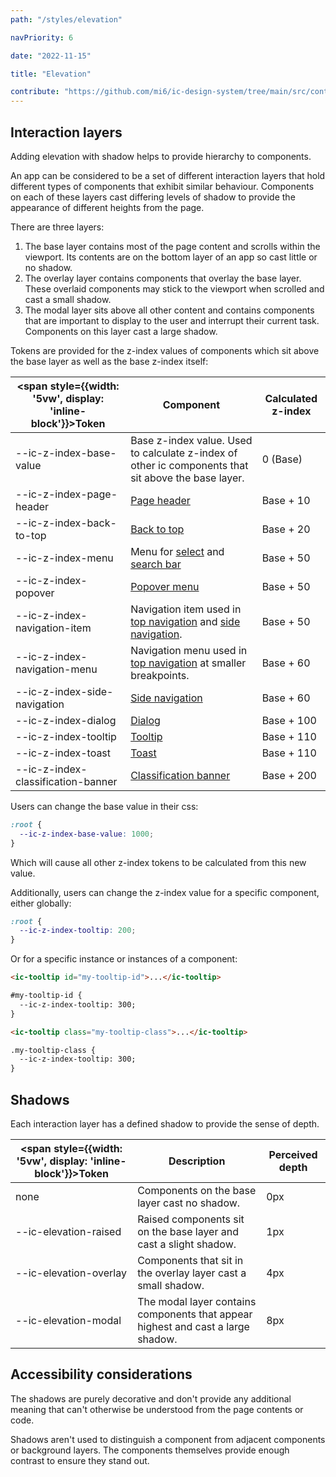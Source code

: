 ```yaml
---
path: "/styles/elevation"

navPriority: 6

date: "2022-11-15"

title: "Elevation"

contribute: "https://github.com/mi6/ic-design-system/tree/main/src/content/structured/styles/elevation.mdx"
---
```



## Interaction layers

Adding elevation with shadow helps to provide hierarchy to components.

An app can be considered to be a set of different interaction layers that hold different types of components that exhibit similar behaviour. Components on each of these layers cast differing levels of shadow to provide the appearance of different heights from the page.

There are three layers:

1. The base layer contains most of the page content and scrolls within the viewport. Its contents are on the bottom layer of an app so cast little or no shadow.
2. The overlay layer contains components that overlay the base layer. These overlaid components may stick to the viewport when scrolled and cast a small shadow.
3. The modal layer sits above all other content and contains components that are important to display to the user and interrupt their current task. Components on this layer cast a large shadow.

<DoDontCaution
  imageSrc={elevationFig1}
  imageAlt="A graphic of an application showing the different layers of interaction on the lef-hand side and a depth chart on the right. The chart is used to show the hierarchy of the interactions. Explained in the previous text."
  state="none"
  caption="An example of an application showing the different layers of interaction. This includes the base layer with some raised content, the overlay layer and the modal layer."
/>

Tokens are provided for the z-index values of components which sit above the base layer as well as the base z-index itself:

| <span style={{width: '5vw', display: 'inline-block'}}>**Token**</span> | **Component**                                                                                              | **Calculated z-index** |
| ---------------------------------------------------------------------- | ---------------------------------------------------------------------------------------------------------- | ---------------------- |
| <span class="css-token">--ic-z-index-base-value</span>                 | Base z-index value. Used to calculate z-index of other ic components that sit above the base layer.        | 0 (Base)               |
| <span class="css-token">--ic-z-index-page-header</span>                | [Page header](/components/page-header)                                                                     | Base + 10              |
| <span class="css-token">--ic-z-index-back-to-top</span>                | [Back to top](/components/back-to-top)                                                                     | Base + 20              |
| <span class="css-token">--ic-z-index-menu</span>                       | Menu for [select](/components/select) and [search bar](/components/search-bar)                             | Base + 50              |
| <span class="css-token">--ic-z-index-popover</span>                    | [Popover menu](/components/popover-menu)                                                                   | Base + 50              |
| <span class="css-token">--ic-z-index-navigation-item</span>            | Navigation item used in [top navigation](/components/top-nav) and [side navigation](/components/side-nav). | Base + 50              |
| <span class="css-token">--ic-z-index-navigation-menu</span>            | Navigation menu used in [top navigation](/components/top-nav) at smaller breakpoints.                      | Base + 60              |
| <span class="css-token">--ic-z-index-side-navigation</span>            | [Side navigation](/components/side-nav)                                                                    | Base + 60              |
| <span class="css-token">--ic-z-index-dialog</span>                     | [Dialog](/components/dialog)                                                                               | Base + 100             |
| <span class="css-token">--ic-z-index-tooltip</span>                    | [Tooltip](/components/tooltip)                                                                             | Base + 110             |
| <span class="css-token">--ic-z-index-toast</span>                      | [Toast](/components/toast)                                                                                 | Base + 110             |
| <span class="css-token">--ic-z-index-classification-banner</span>      | [Classification banner](/components/classification-banner)                                                 | Base + 200             |

Users can change the base value in their css:

```css
:root {
  --ic-z-index-base-value: 1000;
}
```

Which will cause all other z-index tokens to be calculated from this new value.

Additionally, users can change the z-index value for a specific component, either globally:

```css
:root {
  --ic-z-index-tooltip: 200;
}
```

Or for a specific instance or instances of a component:

<!-- prettier-ignore-start -->
```html
<ic-tooltip id="my-tooltip-id">...</ic-tooltip>

#my-tooltip-id {
  --ic-z-index-tooltip: 300;
}
```

```html
<ic-tooltip class="my-tooltip-class">...</ic-tooltip>

.my-tooltip-class {
  --ic-z-index-tooltip: 300;
}
```
<!-- prettier-ignore-end -->

## Shadows

Each interaction layer has a defined shadow to provide the sense of depth.

| <span style={{width: '5vw', display: 'inline-block'}}>**Token**</span> | **Description**                                                                  | **Perceived depth** |
| ---------------------------------------------------------------------- | -------------------------------------------------------------------------------- | ------------------- |
| none                                                                   | Components on the base layer cast no shadow.                                     | 0px                 |
| <span class="css-token">--ic-elevation-raised</span>                   | Raised components sit on the base layer and cast a slight shadow.                | 1px                 |
| <span class="css-token">--ic-elevation-overlay</span>                  | Components that sit in the overlay layer cast a small shadow.                    | 4px                 |
| <span class="css-token">--ic-elevation-modal</span>                    | The modal layer contains components that appear highest and cast a large shadow. | 8px                 |

## Accessibility considerations

The shadows are purely decorative and don't provide any additional meaning that can't otherwise be understood from the page contents or code.

Shadows aren't used to distinguish a component from adjacent components or background layers. The components themselves provide enough contrast to ensure they stand out.
